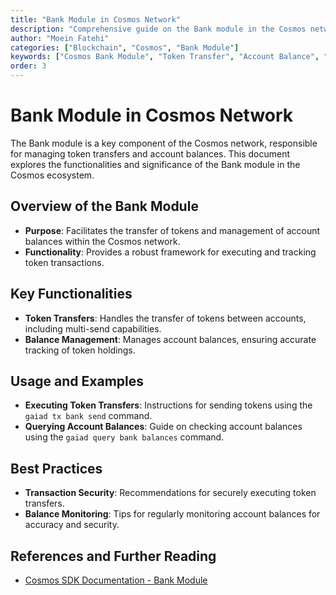 ```yaml
---
title: "Bank Module in Cosmos Network"
description: "Comprehensive guide on the Bank module in the Cosmos network, detailing its role in managing token transfers and account balances."
author: "Moein Fatehi"
categories: ["Blockchain", "Cosmos", "Bank Module"]
keywords: ["Cosmos Bank Module", "Token Transfer", "Account Balance", "Cosmos Network"]
order: 3
---
```


# Bank Module in Cosmos Network

The Bank module is a key component of the Cosmos network, responsible for managing token transfers and account balances. This document explores the functionalities and significance of the Bank module in the Cosmos ecosystem.

## Overview of the Bank Module
- **Purpose**: Facilitates the transfer of tokens and management of account balances within the Cosmos network.
- **Functionality**: Provides a robust framework for executing and tracking token transactions.

## Key Functionalities
- **Token Transfers**: Handles the transfer of tokens between accounts, including multi-send capabilities.
- **Balance Management**: Manages account balances, ensuring accurate tracking of token holdings.

## Usage and Examples
- **Executing Token Transfers**: Instructions for sending tokens using the `gaiad tx bank send` command.
- **Querying Account Balances**: Guide on checking account balances using the `gaiad query bank balances` command.

## Best Practices
- **Transaction Security**: Recommendations for securely executing token transfers.
- **Balance Monitoring**: Tips for regularly monitoring account balances for accuracy and security.

## References and Further Reading
- [Cosmos SDK Documentation - Bank Module](https://docs.cosmos.network/master/modules/bank/)

